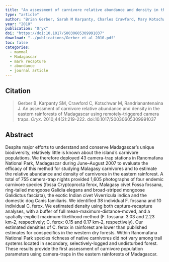 ```yaml
---
title: "An assessment of carnivore relative abundance and density in the eastern rainforests of Madagascar using remotely-triggered camera traps"
type: "article"
author: "Brian Gerber, Sarah M Karpanty, Charles Crawford, Mary Kotschwar, Johnny Randrianantenaina"
year: "2010"
publication: "Oryx"
doi: "https://doi:10.1017/S0030605309991037"
download: "../publications/Gerber et al 2010.pdf"
toc: false
categories:
  - mammal
  - Madagascar
  - mark recapture
  - abundance
  - journal article
---
```


## Citation 

> Gerber B, Karpanty SM, Crawford C, Kotschwar M, Randrianantenaina J. An assessment of carnivore relative abundance and density in the eastern rainforests of Madagascar using remotely-triggered camera traps. *Oryx*. 2010;44(2):219-222. doi:10.1017/S0030605309991037

## Abstract

Despite major efforts to understand and conserve Madagascar’s unique biodiversity, relatively little is known about the island’s carnivore populations. We therefore deployed 43 camera-trap stations in Ranomafana National Park, Madagascar during June–August 2007 to evaluate the efficacy of this method for studying Malagasy carnivores and to estimate the relative abundance and density of carnivores in the eastern rainforest. A total of 755 camera-trap nights provided 1,605 photographs of four endemic carnivore species (fossa Cryptoprocta ferox, Malagasy civet Fossa fossana, ring-tailed mongoose Galidia elegans and broad-striped mongoose Galidictus fasciata), the exotic Indian civet Viverricula indica and the domestic dog Canis familiaris. We identified 38 individual F. fossana and 10 individual C. ferox. We estimated density using both capture-recapture analyses, with a buffer of full mean-maximum-distance-moved, and a spatially-explicit maximum-likelihood method (F. fossana: 3.03 and 2.23 km-2, respectively; C. ferox: 0.15 and 0.17 km-2, respectively). Our estimated densities of C. ferox in rainforest are lower than published estimates for conspecifics in the western dry forests. Within Ranomafana National Park species richness of native carnivores did not vary among trail systems located in secondary, selectively-logged and undisturbed forest. These results provide the first assessment of carnivore population parameters using camera-traps in the eastern rainforests of Madagascar.